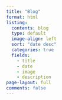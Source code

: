```yaml
---
title: "Blog"
format: html
listing: 
  contents: blog 
  type: default 
  image-align: left
  sort: "date desc" 
  categories: true
  fields: 
    - title
    - date
    - image
    - description
page-layout: full
comments: false
---
```

